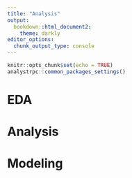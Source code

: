 ```yaml
---
title: "Analysis"
output: 
  bookdown::html_document2: 
    theme: darkly
editor_options: 
  chunk_output_type: console
---
```


```r
knitr::opts_chunk$set(echo = TRUE)
analystrpc::common_packages_settings()
```

# EDA
# Analysis 
# Modeling
